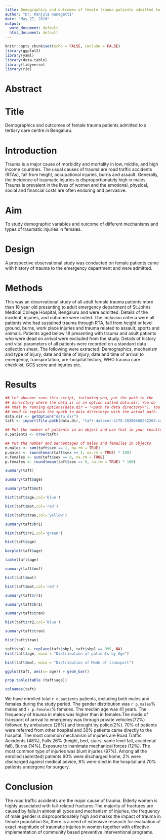---
title: Demographics and outcomes of female trauma patients admitted to a tertiary care centre in Bengaluru
author: "Dr. Manjula Ranagatti"
date: "May 27, 2020"
output:
  word_document: default
  html_document: default
---

```{r setup, include=FALSE}
knitr::opts_chunk$set(echo = FALSE, include = FALSE)
library(ggplot2)
library(yaml)
library(data.table)
library(tidyverse)
library(rio)
```

# Abstract

# Title
Demographics and outcomes of female trauma patients admitted to a tertiary care centre in Bengaluru.

# Introduction
Trauma is a major cause of morbidity and mortality in low, middle, and high income countries. The usual causes of trauma are road traffic accidents (RTAs), fall from height, occupational injuries, burns and assault. Generally, the incidence of traumatic injuries is disproportionately high in males. Trauma is prevalent in the lives of women and the emotional, physical, social and financial costs are often enduring and pervasive.

# Aim
To study demographic variables and outcome of different mechanisms and types of traumatic injuries<!-- I suggest you use one term consistently, and recommend trauma over traumatic injuries --> in females.

# Design
A prospective observational study was conducted on female patients came with history of trauma to the emergency department and were admitted.<!-- The last part is repeated in the Methods section below. I suggest you remove it from here -->

# Methods
This was an observational study of all adult female trauma patients more than 18 year old presenting to adult emergency department of St.Johns Medical College Hospital, Bengaluru and were admitted. Details of the incident, injuries, and outcome were noted. The inclusion criteria were all patients who had sustained trauma through RTA, fall from height or level ground, burns, work place injuries and trauma related to assault, sports and animals<!-- You already mention some inclusion criteria in the first line of this section. I suggest you keep them all in one place.-->. Patients aged below 18 presenting with trauma and adult patients who were dead on arrival were excluded from the study<!-- They were never included, and therefore cannot be excluded-->. Details of history and vital parameters of all patients were recorded on a standard data collection sheet. The following were extracted: Demographics, mechanism and type of injury, date and time of injury, date and time of arrival to emergency, transportation, pre-hospital history, WHO trauma care checklist, GCS score and injuries etc.

# Results
```{r}

## Let whoever runs this script, including you, put the path to the
## direcctory where the data is in an option called data.dir. You do
## that by running options(data.dir = "<path to data directory>"). You
## need to replace the <path to data directory> with the actual path.
data.dir <- getOption("data.dir")
taft <- import(file.path(data.dir, "taft-dataset-4178-20200608232208.csv")) %>% as_tibble()

## Put the number of patients in an object and use that in your results
n.patients <- nrow(taft)

## Put the number and percentages of males and femailes in objects
n.males <- sum(taft$sex == 1, na.rm = TRUE)
p.males <- round(mean(taft$sex == 1, na.rm = TRUE) * 100)
n.females <- sum(taft$sex == 0, na.rm = TRUE)
p.females <- round(mean(taft$sex == 0, na.rm = TRUE) * 100)

summary(taft)

summary(taft$age)

summary(taft$mot)

hist(taft$age,col='blue')

hist(taft$mot,col='red')

hist(taft$tran,col='yellow')

summary(taft$hr1)

hist(taft$rr1,col='green')

hist(taft$age)

barplot(taft$age)

table(taft$age)

summary(taft$mot)

hist(taft$mot)

hist(taft$mot,col='red')

summary(taft$rr1)

summary(taft$hr1)

summary(taft$tran)

hist(taft$rr2,col='blue')

summary(taft$tran)

hist(taft$tran)

taft$sbp1 <- replace(taft$sbp1, taft$sbp1 == 999, NA)
hist(taft$age, main = "Distribution of patients by Age")

hist(taft$mot, main = "Distribution of Mode of transport")

ggplot(taft, aes(x= age)) + geom_bar()

prop.table(table (taft$age))

colnames(taft)
```

We have enrolled total `r n.patients` patients, including both males and females during the study period. The gender distribution was `r p.males`% males and `r p.females`% females. The median age was 41 years. The frequency of trauma in males was higher than in females.The mode of transport of arrival to emergency was through private vehicles(72%) followed by ambulance (26%) and  brought by police(2%). 70% of patients were referred from other hospital and 30% patients came directly to the hospital. The most common mechanism of injuries are Road Traffic Accidents (48%), Falls 26% (height, bed, stairs, same level fall, accidental fall), Burns (14%), Exposure to inanimate mechanical forces (12%). The most common type of injuries was blunt injuries (97%). Among all the enrolled (admitted) patients 90% were discharged home, 2% were discharged against medical advice, 8% were died in the hospital and 70% patients undergone for surgery.

# Conclusion
The road traffic accidents are the major cause of trauma. Elderly women is highly associated with fall-related fractures.The majority of fractures are caused by falls.In almost all types and mechanism of injuries, the frequency of male gender is disproportionately high and masks the impact of trauma in female population.So, there is a need of extensive research for evaluation of exact magnitude of traumatic injuries in women together with effective implementation of community based preventive interventional programs.
